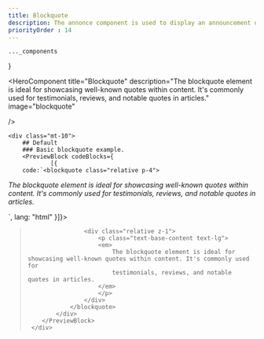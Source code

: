 ```yaml
---
title: Blockquote
description: The annonce component is used to display an announcement on top of the hero section.
priorityOrder : 14
---
```




    ..._components
}


<HeroComponent 
    title="Blockquote"
    description="The blockquote element is ideal for showcasing well-known quotes within content. It's commonly used for testimonials, reviews, and notable quotes in articles."
    image="blockquote"

/>


<div className="space-y-20">
   
    <div class="mt-10">
        ## Default
        ### Basic blockquote example.
        <PreviewBlock codeBlocks={
                [{
        code:`<blockquote class="relative p-4">
  <span class="icon-[tabler--quote] text-base-300/20 absolute -start-3 -top-3 size-16 rotate-180 rtl:rotate-0"></span>

  <div class="relative z-1">
    <p class="text-base-content text-lg">
      <em>
        The blockquote element is ideal for showcasing well-known quotes within content. It's commonly used for
        testimonials, reviews, and notable quotes in articles.
      </em>
    </p>
  </div>
</blockquote>`,
        lang: "html"
            }]}>
            <div  class="flex flex-wrap gap-3">
                <blockquote class="relative p-4">
                    <span class="icon-[tabler--quote] text-base-300/20 absolute -start-3 -top-3 size-16 rotate-180 rtl:rotate-0"></span>

                    <div class="relative z-1">
                        <p class="text-base-content text-lg">
                        <em>
                            The blockquote element is ideal for showcasing well-known quotes within content. It's commonly used for
                            testimonials, reviews, and notable quotes in articles.
                        </em>
                        </p>
                    </div>
                </blockquote>
            </div>
        </PreviewBlock>
     </div>

</div>